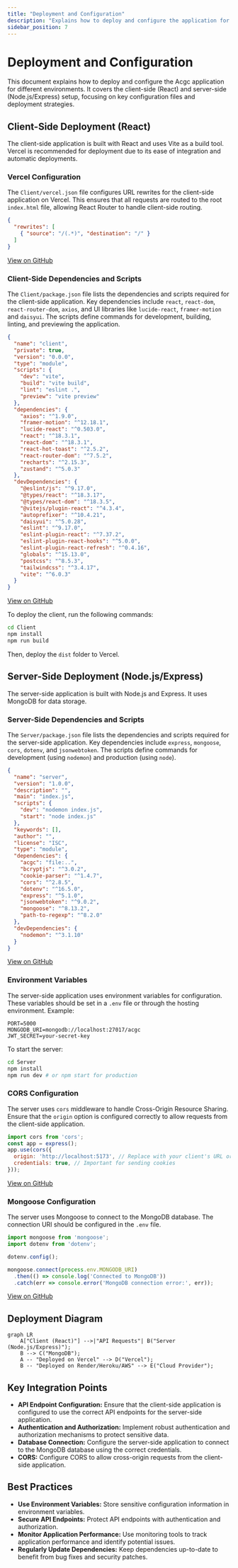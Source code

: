```yaml
---
title: "Deployment and Configuration"
description: "Explains how to deploy and configure the application for different environments."
sidebar_position: 7
---
```


# Deployment and Configuration

This document explains how to deploy and configure the Acgc application for different environments. It covers the client-side (React) and server-side (Node.js/Express) setup, focusing on key configuration files and deployment strategies.

## Client-Side Deployment (React)

The client-side application is built with React and uses Vite as a build tool. Vercel is recommended for deployment due to its ease of integration and automatic deployments.

### Vercel Configuration

The `Client/vercel.json` file configures URL rewrites for the client-side application on Vercel. This ensures that all requests are routed to the root `index.html` file, allowing React Router to handle client-side routing.

```json title="Client/vercel.json"
{
  "rewrites": [
    { "source": "/(.*)", "destination": "/" }
  ]
}
```

[View on GitHub](https://github.com/gsgit123/Acgc/blob/main/Client/vercel.json)

### Client-Side Dependencies and Scripts

The `Client/package.json` file lists the dependencies and scripts required for the client-side application. Key dependencies include `react`, `react-dom`, `react-router-dom`, `axios`, and UI libraries like `lucide-react`, `framer-motion` and `daisyui`. The scripts define commands for development, building, linting, and previewing the application.

```json title="Client/package.json"
{
  "name": "client",
  "private": true,
  "version": "0.0.0",
  "type": "module",
  "scripts": {
    "dev": "vite",
    "build": "vite build",
    "lint": "eslint .",
    "preview": "vite preview"
  },
  "dependencies": {
    "axios": "^1.9.0",
    "framer-motion": "^12.18.1",
    "lucide-react": "^0.503.0",
    "react": "^18.3.1",
    "react-dom": "^18.3.1",
    "react-hot-toast": "^2.5.2",
    "react-router-dom": "^7.5.2",
    "recharts": "^2.15.3",
    "zustand": "^5.0.3"
  },
  "devDependencies": {
    "@eslint/js": "^9.17.0",
    "@types/react": "^18.3.17",
    "@types/react-dom": "^18.3.5",
    "@vitejs/plugin-react": "^4.3.4",
    "autoprefixer": "^10.4.21",
    "daisyui": "^5.0.28",
    "eslint": "^9.17.0",
    "eslint-plugin-react": "^7.37.2",
    "eslint-plugin-react-hooks": "^5.0.0",
    "eslint-plugin-react-refresh": "^0.4.16",
    "globals": "^15.13.0",
    "postcss": "^8.5.3",
    "tailwindcss": "^3.4.17",
    "vite": "^6.0.3"
  }
}
```

[View on GitHub](https://github.com/gsgit123/Acgc/blob/main/Client/package.json)

To deploy the client, run the following commands:

```bash
cd Client
npm install
npm run build
```

Then, deploy the `dist` folder to Vercel.

## Server-Side Deployment (Node.js/Express)

The server-side application is built with Node.js and Express. It uses MongoDB for data storage.

### Server-Side Dependencies and Scripts

The `Server/package.json` file lists the dependencies and scripts required for the server-side application. Key dependencies include `express`, `mongoose`, `cors`, `dotenv`, and `jsonwebtoken`. The scripts define commands for development (using `nodemon`) and production (using `node`).

```json title="Server/package.json"
{
  "name": "server",
  "version": "1.0.0",
  "description": "",
  "main": "index.js",
  "scripts": {
    "dev": "nodemon index.js",
    "start": "node index.js"
  },
  "keywords": [],
  "author": "",
  "license": "ISC",
  "type": "module",
  "dependencies": {
    "acgc": "file:..",
    "bcryptjs": "^3.0.2",
    "cookie-parser": "^1.4.7",
    "cors": "^2.8.5",
    "dotenv": "^16.5.0",
    "express": "^5.1.0",
    "jsonwebtoken": "^9.0.2",
    "mongoose": "^8.13.2",
    "path-to-regexp": "^8.2.0"
  },
  "devDependencies": {
    "nodemon": "^3.1.10"
  }
}
```

[View on GitHub](https://github.com/gsgit123/Acgc/blob/main/Server/package.json)

### Environment Variables

The server-side application uses environment variables for configuration. These variables should be set in a `.env` file or through the hosting environment. Example:

```plaintext title=".env (Example)"
PORT=5000
MONGODB_URI=mongodb://localhost:27017/acgc
JWT_SECRET=your-secret-key
```

To start the server:
```bash
cd Server
npm install
npm run dev # or npm start for production
```

### CORS Configuration
The server uses `cors` middleware to handle Cross-Origin Resource Sharing. Ensure that the `origin` option is configured correctly to allow requests from the client-side application.

```javascript title="Server/index.js (Example)"
import cors from 'cors';
const app = express();
app.use(cors({
  origin: 'http://localhost:5173', // Replace with your client's URL or '*' for any origin during development.  In production, be specific!
  credentials: true, // Important for sending cookies
}));
```

[View on GitHub](https://github.com/gsgit123/Acgc/blob/main/Server/index.js)

### Mongoose Configuration

The server uses Mongoose to connect to the MongoDB database. The connection URI should be configured in the `.env` file.

```javascript title="Server/index.js (Example)"
import mongoose from 'mongoose';
import dotenv from 'dotenv';

dotenv.config();

mongoose.connect(process.env.MONGODB_URI)
  .then(() => console.log('Connected to MongoDB'))
  .catch(err => console.error('MongoDB connection error:', err));
```

[View on GitHub](https://github.com/gsgit123/Acgc/blob/main/Server/index.js)

## Deployment Diagram





```mermaid
graph LR
    A["Client (React)"] -->|"API Requests"| B("Server (Node.js/Express)");
    B --> C("MongoDB");
    A -- "Deployed on Vercel" --> D("Vercel");
    B -- "Deployed on Render/Heroku/AWS" --> E("Cloud Provider");
```



## Key Integration Points

*   **API Endpoint Configuration:** Ensure that the client-side application is configured to use the correct API endpoints for the server-side application.
*   **Authentication and Authorization:** Implement robust authentication and authorization mechanisms to protect sensitive data.
*   **Database Connection:** Configure the server-side application to connect to the MongoDB database using the correct credentials.
*   **CORS:** Configure CORS to allow cross-origin requests from the client-side application.

## Best Practices

*   **Use Environment Variables:** Store sensitive configuration information in environment variables.
*   **Secure API Endpoints:** Protect API endpoints with authentication and authorization.
*   **Monitor Application Performance:** Use monitoring tools to track application performance and identify potential issues.
*   **Regularly Update Dependencies:** Keep dependencies up-to-date to benefit from bug fixes and security patches.
```
